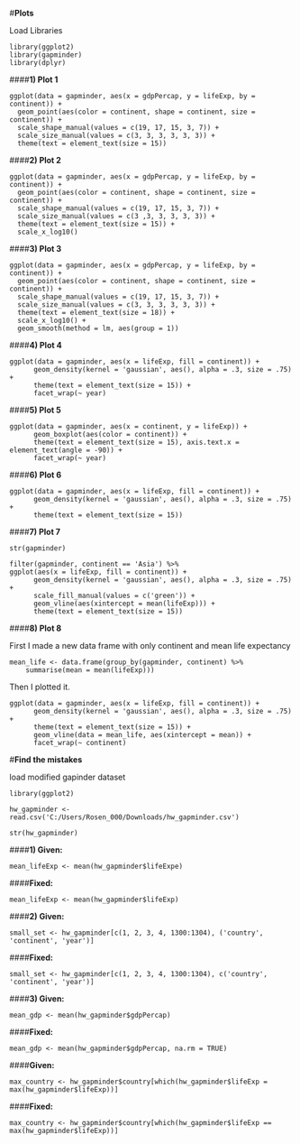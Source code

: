 
#**Plots**

Load Libraries

```
library(ggplot2)
library(gapminder)
library(dplyr)
```


####**1) Plot 1**
```
ggplot(data = gapminder, aes(x = gdpPercap, y = lifeExp, by = continent)) + 
  geom_point(aes(color = continent, shape = continent, size = continent)) +
  scale_shape_manual(values = c(19, 17, 15, 3, 7)) +
  scale_size_manual(values = c(3, 3, 3, 3, 3, 3)) +
  theme(text = element_text(size = 15))
```
  
####**2) Plot 2**
```
ggplot(data = gapminder, aes(x = gdpPercap, y = lifeExp, by = continent)) + 
  geom_point(aes(color = continent, shape = continent, size = continent)) +
  scale_shape_manual(values = c(19, 17, 15, 3, 7)) +
  scale_size_manual(values = c(3 ,3, 3, 3, 3, 3)) +
  theme(text = element_text(size = 15)) +
  scale_x_log10()
```  
  
####**3) Plot 3**
```
ggplot(data = gapminder, aes(x = gdpPercap, y = lifeExp, by = continent)) + 
  geom_point(aes(color = continent, shape = continent, size = continent)) +
  scale_shape_manual(values = c(19, 17, 15, 3, 7)) +
  scale_size_manual(values = c(3, 3, 3, 3, 3, 3)) +
  theme(text = element_text(size = 18)) +
  scale_x_log10() +
  geom_smooth(method = lm, aes(group = 1))
``` 
  
####**4) Plot 4** 
```
ggplot(data = gapminder, aes(x = lifeExp, fill = continent)) +
      geom_density(kernel = 'gaussian', aes(), alpha = .3, size = .75) +
      theme(text = element_text(size = 15)) +
      facet_wrap(~ year)
```

####**5) Plot 5**
```
ggplot(data = gapminder, aes(x = continent, y = lifeExp)) +
      geom_boxplot(aes(color = continent)) +
      theme(text = element_text(size = 15), axis.text.x = element_text(angle = -90)) +
      facet_wrap(~ year)
```      
####**6) Plot 6**
```
ggplot(data = gapminder, aes(x = lifeExp, fill = continent)) +
      geom_density(kernel = 'gaussian', aes(), alpha = .3, size = .75) +
      theme(text = element_text(size = 15)) 
```

####**7) Plot 7**
```
str(gapminder)
```

```
filter(gapminder, continent == 'Asia') %>%
ggplot(aes(x = lifeExp, fill = continent)) +
      geom_density(kernel = 'gaussian', aes(), alpha = .3, size = .75) +
      scale_fill_manual(values = c('green')) +
      geom_vline(aes(xintercept = mean(lifeExp))) +
      theme(text = element_text(size = 15))
```     
    
####**8) Plot 8**

First I made a new data frame with only continent and mean life expectancy

```
mean_life <- data.frame(group_by(gapminder, continent) %>%  
    summarise(mean = mean(lifeExp)))
```
Then I plotted it.

```
ggplot(data = gapminder, aes(x = lifeExp, fill = continent)) +              
      geom_density(kernel = 'gaussian', aes(), alpha = .3, size = .75) +
      theme(text = element_text(size = 15)) +
      geom_vline(data = mean_life, aes(xintercept = mean)) +
      facet_wrap(~ continent) 
```      
      
      
      
#**Find the mistakes**

load modified gapinder dataset

```
library(ggplot2)

hw_gapminder <- read.csv('C:/Users/Rosen_000/Downloads/hw_gapminder.csv')

str(hw_gapminder)
```

####**1) Given:**

```
mean_lifeExp <- mean(hw_gapminder$lifeExpe)
```

####**Fixed:**
    
```
mean_lifeExp <- mean(hw_gapminder$lifeExp) 
```

####**2) Given:**

```
small_set <- hw_gapminder[c(1, 2, 3, 4, 1300:1304), ('country', 'continent', 'year')]
```

####**Fixed:**
```
small_set <- hw_gapminder[c(1, 2, 3, 4, 1300:1304), c('country', 'continent', 'year')] 
```

####**3) Given:** 
```
mean_gdp <- mean(hw_gapminder$gdpPercap)
```
####**Fixed:**
```    
mean_gdp <- mean(hw_gapminder$gdpPercap, na.rm = TRUE)
```
####**Given:**
```
max_country <- hw_gapminder$country[which(hw_gapminder$lifeExp = max(hw_gapminder$lifeExp))]
```

####**Fixed:**
```
max_country <- hw_gapminder$country[which(hw_gapminder$lifeExp == max(hw_gapminder$lifeExp))] 
```

 